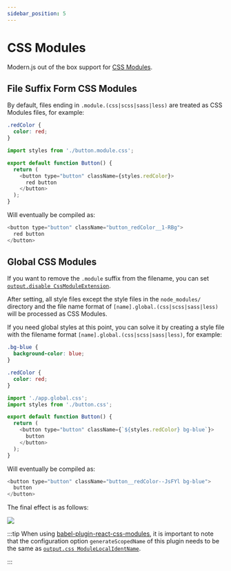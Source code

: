 ```yaml
---
sidebar_position: 5
---
```


# CSS Modules

Modern.js out of the box support for [CSS Modules](https://github.com/css-modules/css-modules).

## File Suffix Form CSS Modules

By default, files ending in `.module.(css|scss|sass|less)` are treated as CSS Modules files, for example:

```css title="button.module.css"
.redColor {
  color: red;
}
```

```js title="Button.jsx"
import styles from './button.module.css';

export default function Button() {
  return (
    <button type="button" className={styles.redColor}>
      red button
    </button>
  );
}
```

Will eventually be compiled as:

```js
<button type="button" className="button_redColor__1-RBg">
  red button
</button>
```

## Global CSS Modules

If you want to remove the `.module` suffix from the filename, you can set [`output.disable CssModuleExtension`](/configure/app/output/disable-css-module-extension).

After setting, all style files except the style files in the `node_modules/` directory and the file name format of `[name].global.(css|scss|sass|less)` will be processed as CSS Modules.

If you need global styles at this point, you can solve it by creating a style file with the filename format `[name].global.(css|scss|sass|less)`, for example:

```css title="app.global.css"
.bg-blue {
  background-color: blue;
}
```

```css title="button.css"
.redColor {
  color: red;
}
```

```js title="App.jsx"
import './app.global.css';
import styles from './button.css';

export default function Button() {
  return (
    <button type="button" className={`${styles.redColor} bg-blue`}>
      button
    </button>
  );
}
```

Will eventually be compiled as:

```js
<button type="button" className="button__redColor--JsFYl bg-blue">
  button
</button>
```

The final effect is as follows:

![](https://lf3-static.bytednsdoc.com/obj/eden-cn/aphqeh7uhohpquloj/modern-js/more-css-modules.png)

:::tip
When using [babel-plugin-react-css-modules](https://github.com/gajus/babel-plugin-react-css-modules), it is important to note that the configuration option `generateScopedName` of this plugin needs to be the same as [`output.css ModuleLocalIdentName`](/configure/app/output/css-module-local-ident-name).

:::
